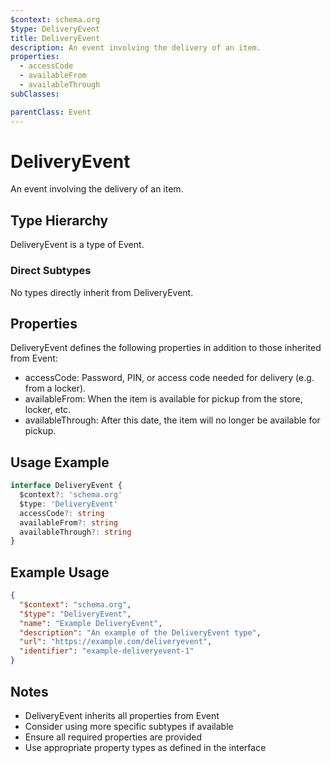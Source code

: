 ```yaml
---
$context: schema.org
$type: DeliveryEvent
title: DeliveryEvent
description: An event involving the delivery of an item.
properties:
  - accessCode
  - availableFrom
  - availableThrough
subClasses:

parentClass: Event
---
```


# DeliveryEvent

An event involving the delivery of an item.

## Type Hierarchy

DeliveryEvent is a type of Event.

### Direct Subtypes

No types directly inherit from DeliveryEvent.

## Properties

DeliveryEvent defines the following properties in addition to those inherited from Event:

- accessCode: Password, PIN, or access code needed for delivery (e.g. from a locker).
- availableFrom: When the item is available for pickup from the store, locker, etc.
- availableThrough: After this date, the item will no longer be available for pickup.

## Usage Example

```typescript
interface DeliveryEvent {
  $context?: 'schema.org'
  $type: 'DeliveryEvent'
  accessCode?: string
  availableFrom?: string
  availableThrough?: string
}
```

## Example Usage

```json
{
  "$context": "schema.org",
  "$type": "DeliveryEvent",
  "name": "Example DeliveryEvent",
  "description": "An example of the DeliveryEvent type",
  "url": "https://example.com/deliveryevent",
  "identifier": "example-deliveryevent-1"
}
```

## Notes

- DeliveryEvent inherits all properties from Event
- Consider using more specific subtypes if available
- Ensure all required properties are provided
- Use appropriate property types as defined in the interface
